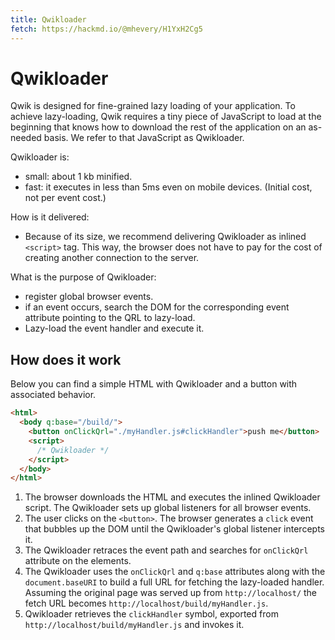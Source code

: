 ```yaml
---
title: Qwikloader
fetch: https://hackmd.io/@mhevery/H1YxH2Cg5
---
```


# Qwikloader

Qwik is designed for fine-grained lazy loading of your application. To achieve lazy-loading, Qwik requires a tiny piece of JavaScript to load at the beginning that knows how to download the rest of the application on an as-needed basis. We refer to that JavaScript as Qwikloader.

Qwikloader is:

- small: about 1 kb minified.
- fast: it executes in less than 5ms even on mobile devices. (Initial cost, not per event cost.)

How is it delivered:

- Because of its size, we recommend delivering Qwikloader as inlined `<script>` tag. This way, the browser does not have to pay for the cost of creating another connection to the server.

What is the purpose of Qwikloader:

- register global browser events.
- if an event occurs, search the DOM for the corresponding event attribute pointing to the QRL to lazy-load.
- Lazy-load the event handler and execute it.

## How does it work

Below you can find a simple HTML with Qwikloader and a button with associated behavior.

```html
<html>
  <body q:base="/build/">
    <button onClickQrl="./myHandler.js#clickHandler">push me</button>
    <script>
      /* Qwikloader */
    </script>
  </body>
</html>
```

1. The browser downloads the HTML and executes the inlined Qwikloader script. The Qwikloader sets up global listeners for all browser events.
2. The user clicks on the `<button>`. The browser generates a `click` event that bubbles up the DOM until the Qwikloader's global listener intercepts it.
3. The Qwikloader retraces the event path and searches for `onClickQrl` attribute on the elements.
4. The Qwikloader uses the `onClickQrl` and `q:base` attributes along with the `document.baseURI` to build a full URL for fetching the lazy-loaded handler. Assuming the original page was served up from `http://localhost/` the fetch URL becomes `http://localhost/build/myHandler.js`.
5. Qwikloader retrieves the `clickHandler` symbol, exported from `http://localhost/build/myHandler.js` and invokes it.
